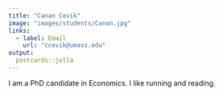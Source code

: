 ```yaml
---
title: "Canan Cevik"
image: "images/students/Canan.jpg"
links:
  - label: Email
    url: "ccevik@umass.edu"
output:
  postcards::jolla
---
```

 
I am a PhD candidate in Economics. I like running and reading.
